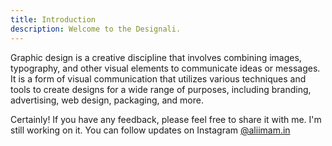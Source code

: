 ```yaml
---
title: Introduction
description: Welcome to the Designali.
---
```


Graphic design is a creative discipline that involves combining images, typography, and other visual elements to communicate ideas or messages. It is a form of visual communication that utilizes various techniques and tools to create designs for a wide range of purposes, including branding, advertising, web design, packaging, and more.

<Callout>

Certainly! If you have any feedback, please feel free to share it with me. I'm still working on it. You can follow updates on Instagram [@aliimam.in](https://www.instagram.com/aliimam.in/)

</Callout>
